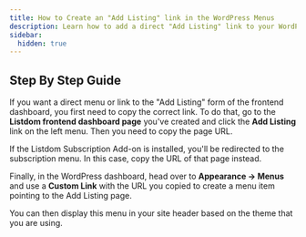 ```yaml
---
title: How to Create an "Add Listing" link in the WordPress Menus
description: Learn how to add a direct "Add Listing" link to your WordPress menus for easier access to the frontend dashboard form.
sidebar:
  hidden: true
---
```



## Step By Step Guide

If you want a direct menu or link to the "Add Listing" form of the frontend dashboard, you first need to copy the correct link. To do that, go to the **Listdom frontend dashboard page** you've created and click the **Add Listing** link on the left menu. Then you need to copy the page URL.  

<Aside type="note">
If the Listdom Subscription Add-on is installed, you'll be redirected to the subscription menu. In this case, copy the URL of that page instead.
</Aside>

Finally, in the WordPress dashboard, head over to **Appearance → Menus** and use a **Custom Link** with the URL you copied to create a menu item pointing to the Add Listing page.  

You can then display this menu in your site header based on the theme that you are using.

